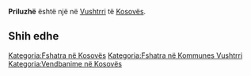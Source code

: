 {{Fshat në 
 | Emri                = Priluzhë
 | EmriAlt                = 
 | NAME_SHORT_FORM=      
 | NAME_GENERIC=      
 | NAME_SORT_NAME_RO=      PRILUZHE
 | FULL_NAME_RO = Priluzhë
 | FULL_NAME_ND_RO=Priluzhe
 | SORT_NAME_RG=PRILUZHE
 | FULL_NAME_RG=Priluzhë
 | FULL_NAME_ND_RG=Priluzhe
 | SRP_NAME_SHORT_FORM=      
 | SRP_NAME_GENERIC=      
 | SRP_NAME_SORT_NAME_RO=      
 | SRP_FULL_NAME_RO = 
 | SRP_FULL_NAME_ND_RO=
 | SRP_SORT_NAME_RG=
 | SRP_FULL_NAME_RG=
 | SRP_FULL_NAME_ND_RG=
 | Emri (Rasa dhanore) = 
 | Figura              = 
 | Shteti              = Kosovo
 | Komuna              = Vushtrri
 | Kodi postar         = 
 | Sipërfaqja          = 

 | Popullsia           = 

 | Regj. i popullsisë  = 
 | Dend. e popullsisë  = 
 | Faqja zyrtare       = 
 <!--- Koordinatat ----> 
 | Gjerësia            = 42.732778
 | Gjatësia            = 21.025556
 | Lartësia            = 
}}
'''Priluzhë''' është një [[]] në [[Vushtrri]] të [[Kosovës]].

<!-- == Gjeografia == -->
<!-- == Historia == -->
<!-- == Demografia == -->
== Shih edhe ==
{{Komuna Vushtrri}}
{{Kosovo-Administrata-Cung}}

[[Kategoria:Fshatra në Kosovës]]
[[Kategoria:Fshatra në Kommunes Vushtrri]]
[[Kategoria:Vendbanime në Kosovës]]